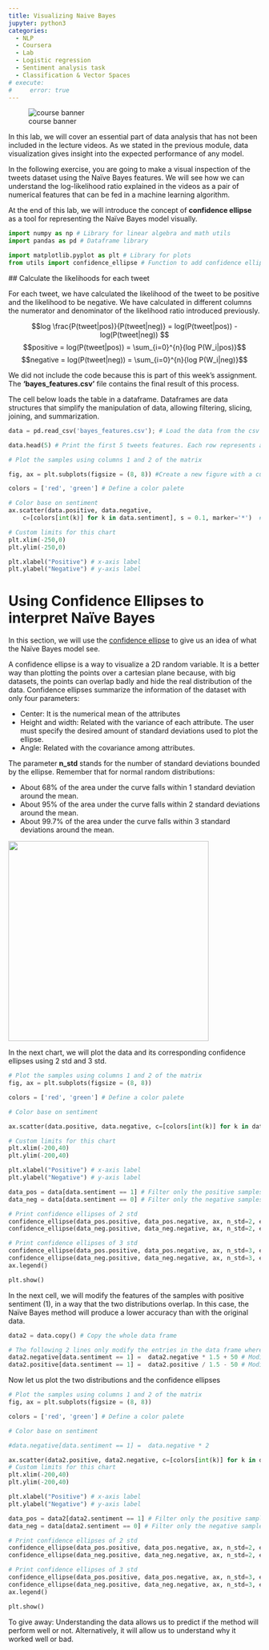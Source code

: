 ```yaml
---
title: Visualizing Naive Bayes
jupyter: python3
categories: 
  - NLP 
  - Coursera 
  - Lab
  - Logistic regression
  - Sentiment analysis task
  - Classification & Vector Spaces
# execute: 
#     error: true
---
```


![course banner](/images/banner_c1.jpg){.column-margin}

In this lab, we will cover an essential part of data analysis that has not been included in the lecture videos. As we stated in the previous module, data visualization gives insight into the expected performance of any model. 

In the following exercise, you are going to make a visual inspection of the tweets dataset using the Naïve Bayes features. We will see how we can understand the log-likelihood ratio explained in the videos as a pair of numerical features that can be fed in a machine learning algorithm. 

At the end of this lab, we will introduce the concept of __confidence ellipse__ as a tool for representing the Naïve Bayes model visually.


```python
import numpy as np # Library for linear algebra and math utils
import pandas as pd # Dataframe library

import matplotlib.pyplot as plt # Library for plots
from utils import confidence_ellipse # Function to add confidence ellipses to charts
```

 ## Calculate the likelihoods for each tweet

For each tweet, we have calculated the likelihood of the tweet to be positive and the likelihood to be negative. We have calculated in different columns the numerator and denominator of the likelihood ratio introduced previously.  

$$log \frac{P(tweet|pos)}{P(tweet|neg)} = log(P(tweet|pos)) - log(P(tweet|neg)) $$
$$positive = log(P(tweet|pos)) = \sum_{i=0}^{n}{log P(W_i|pos)}$$
$$negative = log(P(tweet|neg)) = \sum_{i=0}^{n}{log P(W_i|neg)}$$

We did not include the code because this is part of this week's assignment.  The __'bayes_features.csv'__ file contains the final result of this process. 

The cell below loads the table in a dataframe. Dataframes are data structures that simplify the manipulation of data, allowing filtering, slicing, joining, and summarization.

```python
data = pd.read_csv('bayes_features.csv'); # Load the data from the csv file

data.head(5) # Print the first 5 tweets features. Each row represents a tweet
```

```python
# Plot the samples using columns 1 and 2 of the matrix

fig, ax = plt.subplots(figsize = (8, 8)) #Create a new figure with a custom size

colors = ['red', 'green'] # Define a color palete

# Color base on sentiment
ax.scatter(data.positive, data.negative, 
    c=[colors[int(k)] for k in data.sentiment], s = 0.1, marker='*')  # Plot a dot for each tweet

# Custom limits for this chart
plt.xlim(-250,0)
plt.ylim(-250,0)

plt.xlabel("Positive") # x-axis label
plt.ylabel("Negative") # y-axis label
```

# Using Confidence Ellipses to interpret Naïve Bayes

In this section, we will use the [confidence ellipse]( https://matplotlib.org/3.1.1/gallery/statistics/confidence_ellipse.html#sphx-glr-gallery-statistics-confidence-ellipse-py) to give us an idea of what the Naïve Bayes model see.

A confidence ellipse is a way to visualize a 2D random variable. It is a better way than plotting the points over a cartesian plane because, with big datasets, the points can overlap badly and hide the real distribution of the data. Confidence ellipses summarize the information of the dataset with only four parameters: 

* Center: It is the numerical mean of the attributes
* Height and width: Related with the variance of each attribute. The user must specify the desired amount of standard deviations used to plot the ellipse. 
* Angle: Related with the covariance among attributes.

The parameter __n_std__ stands for the number of standard deviations bounded by the ellipse. Remember that for normal random distributions:

* About 68% of the area under the curve falls within 1 standard deviation around the mean.
* About 95% of the area under the curve falls within 2 standard deviations around the mean.
* About 99.7% of the area under the curve falls within 3 standard deviations around the mean.

<img src=std.jpg width="400" >


In the next chart, we will plot the data and its corresponding confidence ellipses using 2 std and 3 std. 

```python
# Plot the samples using columns 1 and 2 of the matrix
fig, ax = plt.subplots(figsize = (8, 8))

colors = ['red', 'green'] # Define a color palete

# Color base on sentiment

ax.scatter(data.positive, data.negative, c=[colors[int(k)] for k in data.sentiment], s = 0.1, marker='*')  # Plot a dot for tweet

# Custom limits for this chart
plt.xlim(-200,40)  
plt.ylim(-200,40)

plt.xlabel("Positive") # x-axis label
plt.ylabel("Negative") # y-axis label

data_pos = data[data.sentiment == 1] # Filter only the positive samples
data_neg = data[data.sentiment == 0] # Filter only the negative samples

# Print confidence ellipses of 2 std
confidence_ellipse(data_pos.positive, data_pos.negative, ax, n_std=2, edgecolor='black', label=r'$2\sigma$' )
confidence_ellipse(data_neg.positive, data_neg.negative, ax, n_std=2, edgecolor='orange')

# Print confidence ellipses of 3 std
confidence_ellipse(data_pos.positive, data_pos.negative, ax, n_std=3, edgecolor='black', linestyle=':', label=r'$3\sigma$')
confidence_ellipse(data_neg.positive, data_neg.negative, ax, n_std=3, edgecolor='orange', linestyle=':')
ax.legend()

plt.show()
```

In the next cell, we will modify the features of the samples with positive sentiment (1), in a way that the two distributions overlap. In this case, the Naïve Bayes method will produce a lower accuracy than with the original data.

```python
data2 = data.copy() # Copy the whole data frame

# The following 2 lines only modify the entries in the data frame where sentiment == 1
data2.negative[data.sentiment == 1] =  data2.negative * 1.5 + 50 # Modify the negative attribute
data2.positive[data.sentiment == 1] =  data2.positive / 1.5 - 50 # Modify the positive attribute 
```

Now let us plot the two distributions and the confidence ellipses

```python
# Plot the samples using columns 1 and 2 of the matrix
fig, ax = plt.subplots(figsize = (8, 8))

colors = ['red', 'green'] # Define a color palete

# Color base on sentiment

#data.negative[data.sentiment == 1] =  data.negative * 2

ax.scatter(data2.positive, data2.negative, c=[colors[int(k)] for k in data2.sentiment], s = 0.1, marker='*')  # Plot a dot for tweet
# Custom limits for this chart
plt.xlim(-200,40)  
plt.ylim(-200,40)

plt.xlabel("Positive") # x-axis label
plt.ylabel("Negative") # y-axis label

data_pos = data2[data2.sentiment == 1] # Filter only the positive samples
data_neg = data[data2.sentiment == 0] # Filter only the negative samples

# Print confidence ellipses of 2 std
confidence_ellipse(data_pos.positive, data_pos.negative, ax, n_std=2, edgecolor='black', label=r'$2\sigma$' )
confidence_ellipse(data_neg.positive, data_neg.negative, ax, n_std=2, edgecolor='orange')

# Print confidence ellipses of 3 std
confidence_ellipse(data_pos.positive, data_pos.negative, ax, n_std=3, edgecolor='black', linestyle=':', label=r'$3\sigma$')
confidence_ellipse(data_neg.positive, data_neg.negative, ax, n_std=3, edgecolor='orange', linestyle=':')
ax.legend()

plt.show()
```

To give away: Understanding the data allows us to predict if the method will perform well or not. Alternatively, it will allow us to understand why it worked well or bad.

